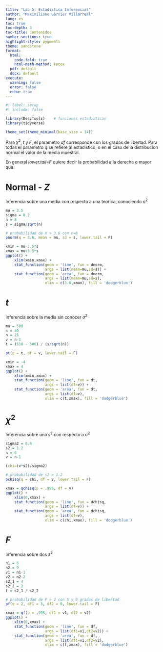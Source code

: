 ```yaml
---
title: "Lab 5: Estadistica Inferencial"
author: "Maximiliano Garnier Villarreal"
lang: es
toc: true
toc-depth: 3
toc-title: Contenidos
number-sections: true
highlight-style: pygments
theme: sandstone
format:
  html:
    code-fold: true
    html-math-method: katex
  pdf: default
  docx: default
execute:
  warning: false
  error: false
  echo: true
---
```


```r
#| label: setup
#| include: false

library(DescTools)    # funciones estadisticas
library(tidyverse)

theme_set(theme_minimal(base_size = 14))
```

Para $\chi^2$, $t$ y $F$, el parametro *df* corresponde con los grados de libertad. Para todas el parametro *q* se refiere al estadistico, o en el caso de la distribucion normal el valor de la media muestral.

En general *lower.tail=F* quiere decir la probabilidad a la derecha o mayor que.

# Normal - $Z$

Inferencia sobre una media con respecto a una teorica, conociendo $\sigma^2$

```r
mu = 3.5
sigma = 0.2 
n = 8
s = sigma/sqrt(n)

# probabilidad de X > 3.6 con n=8
pnorm(q = 3.6, mean = mu, sd = s, lower.tail = F) 
```

```r
xmin = mu-3.5*s
xmax = mu+3.5*s
ggplot() + 
    xlim(xmin,xmax) +
    stat_function(geom = 'line', fun = dnorm, 
                  args = list(mean=mu,sd=s)) + 
    stat_function(geom = 'area', fun = dnorm, 
                  args = list(mean=mu,sd=s), 
                  xlim = c(3.6,xmax), fill = 'dodgerblue')
```

# $t$

Inferencia sobre la media sin conocer $\sigma^2$

```r
mu = 500
s = 40
n = 25
v = n-1
t = (518 - 500) / (s/sqrt(n))

pt(q = t, df = v, lower.tail = F) 
```

```r
xmin = -4
xmax = 4
ggplot() + 
    xlim(xmin,xmax) +
    stat_function(geom = 'line', fun = dt, 
                  args = list(df=v)) + 
    stat_function(geom = 'area', fun = dt, 
                  args = list(df=v), 
                  xlim = c(t,xmax), fill = 'dodgerblue')
```

# $\chi^2$

Inferencia sobre una $s^2$ con respecto a $\sigma^2$

```r
sigma2 = 0.8
s2 = 1.2
n = 6
v = n-1

(chi=(v*s2)/sigma2)

# probabilidad de s2 > 1.2
pchisq(q = chi, df = v, lower.tail = F) 
```

```r
xmax = qchisq(p = .995, df = v)
ggplot() + 
    xlim(0,xmax) +
    stat_function(geom = 'line', fun = dchisq, 
                  args = list(df=v)) + 
    stat_function(geom = 'area', fun = dchisq, 
                  args = list(df=v), 
                  xlim = c(chi,xmax), fill = 'dodgerblue')
```

# $F$

Inferencia sobre dos $s^2$

```r
n1 = 6
n2 = 9
v1 = n1-1
v2 = n2-2
s2_1 = 4
s2_2 = 2
f = s2_1 / s2_2

# probabilidad de F > 2 con 5 y 8 grados de libertad
pf(q = 2, df1 = 5, df2 = 8, lower.tail = F) 
```

```r
xmax = qf(p = .995, df1 = v1, df2 = v2)
ggplot() + 
    xlim(0,xmax) +
    stat_function(geom = 'line', fun = df, 
                  args = list(df1=v1,df2=v2)) + 
    stat_function(geom = 'area', fun = df, 
                  args = list(df1=v1,df2=v2), 
                  xlim = c(f,xmax), fill = 'dodgerblue')
```

